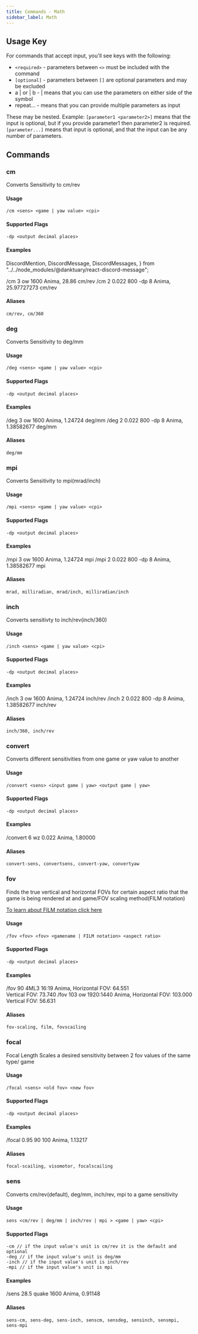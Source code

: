 ```yaml
---
title: Commands - Math
sidebar_label: Math
---
```


## Usage Key

For commands that accept input, you'll see keys with the following:

- `<required>` - parameters between `<>` must be included with the command
- `[optional]` - parameters between `[]` are optional parameters and may be excluded
- a | or | b - | means that you can use the parameters on either side of the symbol
- repeat... - means that you can provide multiple parameters as input

These may be nested. Example: `[parameter1 <parameter2>]` means that the input is optional, but if you provide parameter1 then parameter2 is required. `[parameter...]` means that input is optional, and that the input can be any number of parameters.

## Commands



### cm

Converts Sensitivity to cm/rev

#### Usage

```text
/cm <sens> <game | yaw value> <cpi>
```

#### Supported Flags

```text
-dp <output decimal places>
```

#### Examples

  DiscordMention,
  DiscordMessage,
  DiscordMessages,
} from "../../node_modules/@danktuary/react-discord-message";

<DiscordMessages>
  <DiscordMessage author="Anima">/cm 3 ow 1600</DiscordMessage>
  <DiscordMessage
    author="FPSMath"
    bot={true}
    avatar="https://cdn.discordapp.com/avatars/792712521546465301/a8176886ccd814f17b4c5a98b62e185a.png?size=256"
  >
    <DiscordMention highlight={true}>Anima</DiscordMention>, 28.86 cm/rev
  </DiscordMessage>
  <DiscordMessage author="Anima">/cm 2 0.022 800 -dp 8</DiscordMessage>
  <DiscordMessage
    author="FPSMath"
    bot={true}
    avatar="https://cdn.discordapp.com/avatars/792712521546465301/a8176886ccd814f17b4c5a98b62e185a.png?size=256"
  >
    <DiscordMention highlight={true}>Anima</DiscordMention>, 25.97727273 cm/rev
  </DiscordMessage>
</DiscordMessages>

#### Aliases

```text
cm/rev, cm/360
```



### deg

Converts Sensitivity to deg/mm

#### Usage

```text
/deg <sens> <game | yaw value> <cpi>
```

#### Supported Flags

```text
-dp <output decimal places>
```

#### Examples

<DiscordMessages>
  <DiscordMessage author="Anima">/deg 3 ow 1600</DiscordMessage>
  <DiscordMessage
    author="FPSMath"
    bot={true}
    avatar="https://cdn.discordapp.com/avatars/792712521546465301/a8176886ccd814f17b4c5a98b62e185a.png?size=256"
  >
    <DiscordMention highlight={true}>Anima</DiscordMention>, 1.24724 deg/mm
  </DiscordMessage>
  <DiscordMessage author="Anima">/deg 2 0.022 800 -dp 8</DiscordMessage>
  <DiscordMessage
    author="FPSMath"
    bot={true}
    avatar="https://cdn.discordapp.com/avatars/792712521546465301/a8176886ccd814f17b4c5a98b62e185a.png?size=256"
  >
    <DiscordMention highlight={true}>Anima</DiscordMention>, 1.38582677 deg/mm
  </DiscordMessage>
</DiscordMessages>

#### Aliases

```text
deg/mm
```



### mpi

Converts Sensitivity to mpi(mrad/inch)

#### Usage

```text
/mpi <sens> <game | yaw value> <cpi>
```

#### Supported Flags

```text
-dp <output decimal places>
```

#### Examples

<DiscordMessages>
  <DiscordMessage author="Anima">/mpi 3 ow 1600</DiscordMessage>
  <DiscordMessage
    author="FPSMath"
    bot={true}
    avatar="https://cdn.discordapp.com/avatars/792712521546465301/a8176886ccd814f17b4c5a98b62e185a.png?size=256"
  >
    <DiscordMention highlight={true}>Anima</DiscordMention>, 1.24724 mpi
  </DiscordMessage>
  <DiscordMessage author="Anima">/mpi 2 0.022 800 -dp 8</DiscordMessage>
  <DiscordMessage
    author="FPSMath"
    bot={true}
    avatar="https://cdn.discordapp.com/avatars/792712521546465301/a8176886ccd814f17b4c5a98b62e185a.png?size=256"
  >
    <DiscordMention highlight={true}>Anima</DiscordMention>, 1.38582677 mpi
  </DiscordMessage>
</DiscordMessages>

#### Aliases

```text
mrad, milliradian, mrad/inch, milliradian/inch
```



### inch

Converts sensitivty to inch/rev(inch/360)

#### Usage

```text
/inch <sens> <game | yaw value> <cpi>
```

#### Supported Flags

```text
-dp <output decimal places>
```

#### Examples

<DiscordMessages>
  <DiscordMessage author="Anima">/inch 3 ow 1600</DiscordMessage>
  <DiscordMessage
    author="FPSMath"
    bot={true}
    avatar="https://cdn.discordapp.com/avatars/792712521546465301/a8176886ccd814f17b4c5a98b62e185a.png?size=256"
  >
    <DiscordMention highlight={true}>Anima</DiscordMention>, 1.24724 inch/rev
  </DiscordMessage>
  <DiscordMessage author="Anima">/inch 2 0.022 800 -dp 8</DiscordMessage>
  <DiscordMessage
    author="FPSMath"
    bot={true}
    avatar="https://cdn.discordapp.com/avatars/792712521546465301/a8176886ccd814f17b4c5a98b62e185a.png?size=256"
  >
    <DiscordMention highlight={true}>Anima</DiscordMention>, 1.38582677 inch/rev
  </DiscordMessage>
</DiscordMessages>

#### Aliases

```text
inch/360, inch/rev
```



### convert

Converts different sensitivities from one game or yaw value to another

#### Usage

```text
/convert <sens> <input game | yaw> <output game | yaw>
```

#### Supported Flags

```text
-dp <output decimal places>
```

#### Examples

<DiscordMessages>
  <DiscordMessage author="Anima">/convert 6 wz 0.022</DiscordMessage>
  <DiscordMessage
    author="FPSMath"
    bot={true}
    avatar="https://cdn.discordapp.com/avatars/792712521546465301/a8176886ccd814f17b4c5a98b62e185a.png?size=256"
  >
    <DiscordMention highlight={true}>Anima</DiscordMention>, 1.80000
  </DiscordMessage>
</DiscordMessages>

#### Aliases

```text
convert-sens, convertsens, convert-yaw, convertyaw
```

### fov

Finds the true vertical and horizontal FOVs for certain aspect ratio that the game is being rendered at and game/FOV scaling method(FILM notation)

[To learn about FILM notation click here](https://www.kovaak.com/film-notation)

#### Usage

```text
/fov <fov> <fov> <gamename | FILM notation> <aspect ratio>
```

#### Supported Flags

```text
-dp <output decimal places>
```

#### Examples

<DiscordMessages>
  <DiscordMessage author="Anima">/fov 90 4ML3 16:19</DiscordMessage>
  <DiscordMessage
    author="FPSMath"
    bot={true}
    avatar="https://cdn.discordapp.com/avatars/792712521546465301/a8176886ccd814f17b4c5a98b62e185a.png?size=256"
  >
    <DiscordMention highlight={true}>Anima</DiscordMention>, Horizontal FOV:
    64.551
    <br />
    Vertical FOV: 73.740
  </DiscordMessage>
  <DiscordMessage author="Anima">/fov 103 ow 1920:1440</DiscordMessage>
  <DiscordMessage
    author="FPSMath"
    bot={true}
    avatar="https://cdn.discordapp.com/avatars/792712521546465301/a8176886ccd814f17b4c5a98b62e185a.png?size=256"
  >
    <DiscordMention highlight={true}>Anima</DiscordMention>, Horizontal FOV:
    103.000
    <br />
    Vertical FOV: 56.631
  </DiscordMessage>
</DiscordMessages>

#### Aliases

```text
fov-scaling, film, fovscailing
```



### focal

Focal Length Scales a desired sensitivity between 2 fov values of the same type/ game

#### Usage

```text
/focal <sens> <old fov> <new fov>
```

#### Supported Flags

```text
-dp <output decimal places>
```

#### Examples

<DiscordMessages>
  <DiscordMessage author="Anima">/focal 0.95 90 100</DiscordMessage>
  <DiscordMessage
    author="FPSMath"
    bot={true}
    avatar="https://cdn.discordapp.com/avatars/792712521546465301/a8176886ccd814f17b4c5a98b62e185a.png?size=256"
  >
    <DiscordMention highlight={true}>Anima</DiscordMention>, 1.13217
  </DiscordMessage>
</DiscordMessages>

#### Aliases

```text
focal-scailing, visomotor, focalscailing
```



### sens

Converts cm/rev(default), deg/mm, inch/rev, mpi to a game sensitivity


#### Usage

```text
sens <cm/rev | deg/mm | inch/rev | mpi > <game | yaw> <cpi>
```

#### Supported Flags

```text
-cm // if the input value's unit is cm/rev it is the default and optional
-deg // if the input value's unit is deg/mm
-inch // if the input value's unit is inch/rev
-mpi // if the input value's unit is mpi
```

#### Examples

<DiscordMessages>
  <DiscordMessage author="Anima">/sens 28.5 quake 1600</DiscordMessage>
  <DiscordMessage
    author="FPSMath"
    bot={true}
    avatar="https://cdn.discordapp.com/avatars/792712521546465301/a8176886ccd814f17b4c5a98b62e185a.png?size=256"
  >
    <DiscordMention highlight={true}>Anima</DiscordMention>, 0.91148
  </DiscordMessage>
</DiscordMessages>

#### Aliases

```text
sens-cm, sens-deg, sens-inch, senscm, sensdeg, sensinch, sensmpi, sens-mpi
```
